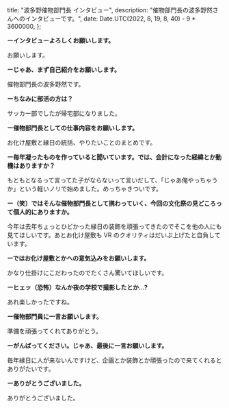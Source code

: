 
  title: "波多野催物部門長 インタビュー",
  description: "催物部門長の波多野然さんへのインタビューです。",
  date: Date.UTC(2022, 8, 19, 8, 40) - 9 * 3600000,
};

**ーインタビューよろしくお願いします。**

お願いします。

**ーじゃあ、まず自己紹介をお願いします。**

催物部門長の波多野然です。

**ーちなみに部活の方は？**

サッカー部でしたが帰宅部になりました。

**ー催物部門長としての仕事内容をお願いします。**

お化け屋敷と縁日の統括、やりたいことのまとめです。

**ー毎年凝ったものを作っていると聞いています。では、会計になった経緯とか動機はありますか？**

もともとなるって言ってた子がならないって言いだして、「じゃあ俺やっちゃうか」という軽いノリで始めました。めっちゃきついです。

**ー（笑）ではそんな催物部門長として携わっていく、今回の文化祭の見どころって個人的にありますか。**

今年は去年ちょっとひどかった縁日の装飾を頑張ってきたのでそこを他の人にも見てほしいです。あとお化け屋敷も VR のクオリティはだいぶ上げたと自負しています。

**ーではお化け屋敷とかへの意気込みをお願いします。**

かなり仕掛けにこだわったのでたくさん驚いてほしいです。

**ーヒェッ（恐怖）なんか夜の学校で撮影したとか...?**

あれ楽しかったですね。

**ー催物部門員に一言お願いします。**

準備を頑張ってくれてありがとう。

**ーがんばってください。じゃあ、最後に一言お願いします。**

毎年縁日に人が来ないんですけど、企画とか装飾とか頑張ったので来てくれるとありがたいです。

**ーありがとうございました。**

ありがとうございました。

